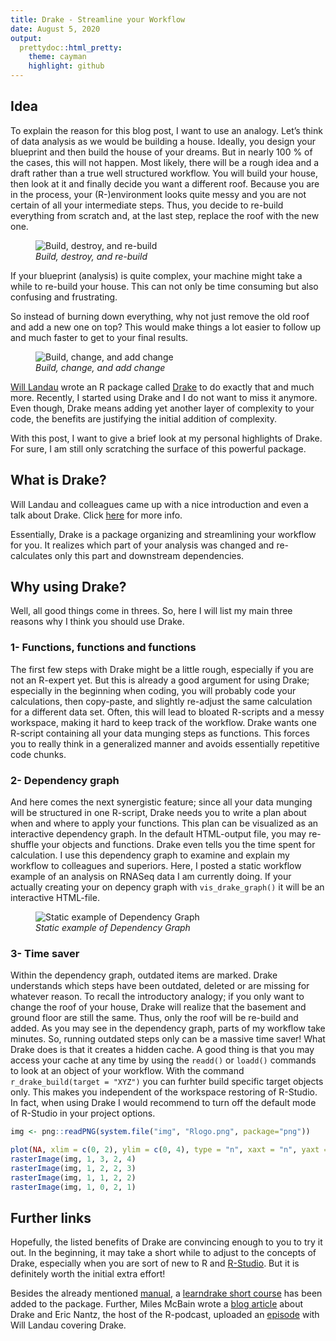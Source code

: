 ```yaml
---
title: Drake - Streamline your Workflow
date: August 5, 2020
output: 
  prettydoc::html_pretty:
    theme: cayman
    highlight: github
---
```


## Idea

To explain the reason for this blog post, I want to use an analogy. Let's think of data analysis as we would be building a house. Ideally, you design your blueprint and then build the house of your dreams. But in nearly 100 % of the cases, this will not happen. Most likely, there will be a rough idea and a draft rather than a true well structured workflow. You will build your house, then look at it and finally decide you want a different roof. Because you are in the process, your (R-)environment looks quite messy and you are not certain of all your intermediate steps. Thus, you decide to re-build everything from scratch and, at the last step, replace the roof with the new one.

![*Build, destroy, and re-build*](house1.jpg)

If your blueprint (analysis) is quite complex, your machine might take a while to re-build your house. This can not only be time consuming but also confusing and frustrating. 

So instead of burning down everything, why not just remove the old roof and add a new one on top? This would make things a lot easier to follow up and much faster to get to your final results.

![*Build, change, and add change*](house2.jpg)

[Will Landau](https://github.com/wlandau?tab=repositories) wrote an R package called [Drake](https://books.ropensci.org/drake/) to do exactly that and much more. Recently, I started using Drake and I do not want to miss it anymore. Even though, Drake means adding yet another layer of complexity to your code, the benefits are justifying the initial addition of complexity. 

With this post, I want to give a brief look at my personal highlights of Drake. For sure, I am still only scratching the surface of this powerful package.

## What is Drake?

Will Landau and colleagues came up with a nice introduction and even a talk about Drake. Click [here](https://books.ropensci.org/drake/) for more info.

Essentially, Drake is a package organizing and streamlining your workflow for you. It realizes which part of your analysis was changed and re-calculates only this part and downstream dependencies. 

## Why using Drake?

Well, all good things come in threes. So, here I will list my main three reasons why I think you should use Drake.

### 1- Functions, functions and functions

The first few steps with Drake might be a little rough, especially if you are not an R-expert yet. But this is already a good argument for using Drake; especially in the beginning when coding, you will probably code your calculations, then copy-paste, and slightly re-adjust the same calculation for a different data set. Often, this will lead to bloated R-scripts and a messy workspace, making it hard to keep track of the workflow. 
Drake wants one R-script containing all your data munging steps as functions. This forces you to really think in a generalized manner and avoids essentially repetitive code chunks.

### 2- Dependency graph

And here comes the next synergistic feature; since all your data munging will be structured in one R-script, Drake needs you to write a plan about when and where to apply your functions. This plan can be visualized as an interactive dependency graph. In the default HTML-output file, you may re-shuffle your objects and functions. Drake even tells you the time spent for calculation. I use this dependency graph to examine and explain my workflow to colleagues and superiors. Here, I posted a static workflow example of an analysis on RNASeq data I am currently doing. If your actually creating your on depency graph with `vis_drake_graph()` it will be an interactive HTML-file. 

![*Static example of Dependency Graph*](Screenshot 2020-08-05 at 16.24.11.png)

### 3- Time saver

Within the dependency graph, outdated items are marked. Drake understands which steps have been outdated, deleted or are missing for whatever reason. To recall the introductory analogy; if you only want to change the roof of your house, Drake will realize that the basement and ground floor are still the same. Thus, only the roof will be re-build and added. As you may see in the dependency graph, parts of my workflow take minutes. So, running outdated steps only can be a massive time saver! What Drake does is that it creates a hidden cache. A good thing is that you may access your cache at any time by using the `readd()` or `loadd()` commands to look at an object of your workflow. With the command `r_drake_build(target = "XYZ")` you can furhter build specific target objects only. This makes you independent of the workspace restoring of R-Studio. In fact, when using Drake I would recommend to turn off the default mode of R-Studio in your project options.

```r
img <- png::readPNG(system.file("img", "Rlogo.png", package="png"))

plot(NA, xlim = c(0, 2), ylim = c(0, 4), type = "n", xaxt = "n", yaxt = "n", xlab = "", ylab = "")
rasterImage(img, 1, 3, 2, 4)
rasterImage(img, 1, 2, 2, 3)
rasterImage(img, 1, 1, 2, 2)
rasterImage(img, 1, 0, 2, 1)
```

## Further links

Hopefully, the listed benefits of Drake are convincing enough to you to try it out. In the beginning, it may take a short while to adjust to the concepts of Drake, especially when you are sort of new to R and [R-Studio](https://rstudio.com/). But it is definitely worth the initial extra effort!

Besides the already mentioned [manual](https://books.ropensci.org/drake/visuals.html#underlying-graph-data-node-and-edge-data-frames), a [learndrake short course](https://github.com/wlandau/learndrake/blob/master/README.md) has been added to the package. Further, Miles McBain wrote a [blog article](https://milesmcbain.xyz/the-drake-post/) about Drake and Eric Nantz, the host of the R-podcast, uploaded an [episode](https://r-podcast.org/episode/022-diving-in-to-drake-with-will-landau/) with Will Landau covering Drake.